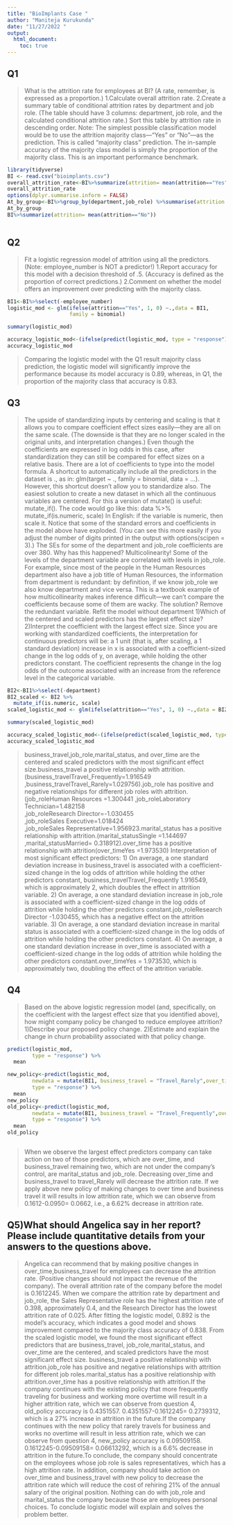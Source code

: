 ---
title: "BioImplants Case "
author: "Maniteja Kurukunda"
date: "11/27/2022 "
output: 
  html_document:
    toc: true
---


## Q1
>What is the attrition rate for employees at BI? (A rate, remember, is expressed as a proportion.)
1.Calculate overall attrition rate.
2.Create a summary table of conditional attrition rates by department and job role. (The table should have 3 columns: department, job role, and the calculated conditional attrition rate.) Sort this table by attrition rate in descending order.
Note: The simplest possible classification model would be to use the attrition majority class—“Yes” or “No”—as the prediction. This is called “majority class” prediction. The in-sample accuracy of the majority class model is simply the proportion of the majority class. This is an important performance benchmark.

```{r}
library(tidyverse)
BI <- read.csv("bioimplants.csv")
overall_attrition_rate<-BI%>%summarize(attrition= mean(attrition=="Yes")) 
overall_attrition_rate
options(dplyr.summarise.inform = FALSE)
At_by_group<-BI%>%group_by(department,job_role) %>%summarise(attrition = round(mean(attrition=="Yes"),3))%>% arrange(desc(attrition), by_group = TRUE)
At_by_group
BI%>%summarize(attrition= mean(attrition=="No")) 



```


## Q2
>Fit a logistic regression model of attrition using all the predictors. (Note: employee_number is NOT a predictor!)
1.Report accuracy for this model with a decision threshold of .5. (Accuracy is defined as the proportion of correct predictions.)
2.Comment on whether the model offers an improvement over predicting with the majority class.

```{r}
BI1<-BI%>%select(-employee_number)
logistic_mod <- glm(ifelse(attrition=="Yes", 1, 0) ~.,data = BI1, 
                    family = binomial)

summary(logistic_mod)

accuracy_logistic_mod<-(ifelse(predict(logistic_mod, type = "response") >.5, "Yes", "No") == BI1$attrition) %>%mean 
accuracy_logistic_mod

```

>Comparing the logistic model with the Q1 result majority class prediction, the logistic model will significantly improve the performance because its model accuracy is 0.89, whereas, in Q1, the proportion of the majority class that accuracy is 0.83.

## Q3
>The upside of standardizing inputs by centering and scaling is that it allows you to compare coefficient effect sizes easily—they are all on the same scale. (The downside is that they are no longer scaled in the original units, and interpretation changes.) Even though the coefficients are expressed in log odds in this case, after standardization they can still be compared for effect sizes on a relative basis.
There are a lot of coefficients to type into the model formula. A shortcut to automatically include all the predictors in the dataset is ., as in: glm(target ~ ., family = binomial, data = ...). However, this shortcut doesn’t allow you to standardize also. The easiest solution to create a new dataset in which all the continuous variables are centered. For this a version of mutate() is useful: mutate_if(). The code would go like this:
data %>%    mutate_if(is.numeric, scale)
In English: if the variable is numeric, then scale it.
Notice that some of the standard errors and coefficients in the model above have exploded. (You can see this more easily if you adjust the number of digits printed in the output with options(scipen = 3).) The SEs for some of the department and job_role coefficients are over 380. Why has this happened? Multicolinearity! Some of the levels of the department variable are correlated with levels in job_role. For example, since most of the people in the Human Resources department also have a job title of Human Resources, the information from department is redundant: by definition, if we know job_role we also know department and vice versa. This is a textbook example of how multicollinearity makes inference difficult—we can’t compare the coefficients because some of them are wacky. The solution? Remove the redundant variable. Refit the model without department
1)Which of the centered and scaled predictors has the largest effect size?
2)Interpret the coefficient with the largest effect size. Since you are working with standardized coefficients, the interpretation for continuous predictors will be: a 1 unit (that is, after scaling, a 1 standard deviation) increase in x is associated with a coefficient-sized change in the log odds of y, on average, while holding the other predictors constant. The coefficient represents the change in the log odds of the outcome associated with an increase from the reference level in the categorical variable.

```{r}
BI2<-BI1%>%select(-department)
BI2_scaled <- BI2 %>% 
  mutate_if(is.numeric, scale)
scaled_logistic_mod <- glm(ifelse(attrition=="Yes", 1, 0) ~.,data = BI2_scaled,family = binomial)

summary(scaled_logistic_mod)

accuracy_scaled_logistic_mod<-(ifelse(predict(scaled_logistic_mod, type = "response") >.5, "Yes", "No") == BI2_scaled$attrition) %>%mean 
accuracy_scaled_logistic_mod


```


>business_travel,job_role,marital_status, and over_time are the centered and scaled predictors with the most significant effect size.business_travel a positive relationship with attrition.(business_travelTravel_Frequently=1.916549 ,business_travelTravel_Rarely=1.029756).job_role has positive and negative relationships for different job roles with attrition.(job_roleHuman Resources =1.300441 ,job_roleLaboratory Technician=1.482158   
,job_roleResearch Director=-1.030455   
,job_roleSales Executive=1.018424   
,job_roleSales Representative=1.956923.marital_status has a positive relationship with attrition.(marital_statusSingle  =1.144697 ,marital_statusMarried= 0.318912).over_time has a positive relationship with attrition(over_timeYes           =1.973530) 
Interpretation of most significant effect predictors:
1) On average, a one standard deviation increase in business_travel is associated with a coefficient-sized change in the log odds of attrition while holding the other predictors constant, business_travelTravel_Frequently  1.916549, which is approximately 2, which doubles the effect in attrition variable.
2) On average, a one standard deviation increase in job_role is associated with a coefficient-sized change in the log odds of attrition while holding the other predictors constant.job_roleResearch Director
-1.030455, which has a negative effect on the attrition variable.
3) On average, a one standard deviation increase in marital status is associated with a coefficient-sized change in the log odds of attrition while holding the other predictors constant.
4) On average, a one standard deviation increase in over_time is associated with a coefficient-sized change in the log odds of attrition while holding the other predictors constant.over_timeYes = 1.973530, which is approximately two, doubling the effect of the attrition variable. 




## Q4
>Based on the above logistic regression model (and, specifically, on the coefficient with the largest effect size that you identified above), how might company policy be changed to reduce employee attrition?
1)Describe your proposed policy change.
2)Estimate and explain the change in churn probability associated with that policy change.

```{r}
predict(logistic_mod, 
        type = "response") %>% 
  mean

new_policy<-predict(logistic_mod, 
        newdata = mutate(BI1, business_travel = "Travel_Rarely",over_time="No"),
        type = "response") %>% 
  mean
new_policy
old_policy<-predict(logistic_mod, 
        newdata = mutate(BI1, business_travel = "Travel_Frequently",over_time="Yes"),
        type = "response") %>% 
  mean
old_policy



```


>When we observe the largest effect predictors company can take action on two of those predictors, which are over_time, and business_travel remaining two, which are not under the company's control, are marital_status and job_role. Decreasing over_time and business_travel to travel_Rarely will decrease the attrition rate. If we apply above new policy of making changes to over time and business travel it will results in low attrition rate, which we can observe from 0.1612-0.0950= 0.0662, i.e., a 6.62% decrease in attrition rate.

## Q5)What should Angelica say in her report? Please include quantitative details from your answers to the questions above.

>Angelica can recommend that by making positive changes in over_time,business_travel for employees can decrease the attrition rate. (Positive changes should not impact the revenue of the company). The overall attrition rate of the company before the model is 0.1612245. When we compare the attrition rate by department and job_role, the Sales Representative role has the highest attrition rate of 0.398, approximately 0.4, and the Research Director	has the lowest attrition rate of 0.025. After fitting the logistic model, 0.892 is the model's accuracy, which indicates a good model and shows improvement compared to the majority class accuracy of 0.838. From the scaled logistic model, we found the most significant effect predictors that are business_travel, job_role,marital_status, and over_time are the centered, and scaled predictors have the most significant effect size.
business_travel a positive relationship with attrition.job_role has positive and negative relationships with attrition for different job roles.marital_status has a positive relationship with attrition.over_time has a positive relationship with attrition.If the company continues with the existing policy that more frequently traveling for business and working more overtime will result in a higher attrition rate, which we can observe from question 4, old_policy accuracy is 0.4351557. 0.4351557-0.1612245= 0.2739312, which is a 27% increase in attrition in the future.If the company continues with the new policy that rarely travels for business and works no overtime will result in less attrition rate, which we can observe from question 4, new_policy accuracy is 0.09509158. 0.1612245-0.09509158= 0.06613292, which is a 6.6% decrease in attrition in the future.To conclude, the company should concentrate on the employees whose job role is sales representatives, which has a high attrition rate. In addition, company should take action on over_time and business_travel with new policy to decrease the attrition rate which will reduce the cost of rehiring 21% of the annual salary of the original position. Nothing can do with job_role and marital_status the company because those are employees personal choices. To conclude logistic model will explain and solves the problem better.

